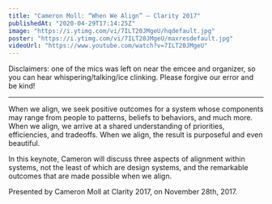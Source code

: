 ```yaml
---
title: "Cameron Moll: “When We Align” — Clarity 2017"
publishedAt: "2020-04-29T17:14:25Z"
image: "https://i.ytimg.com/vi/7ILT20JMgeU/hqdefault.jpg"
poster: "https://i.ytimg.com/vi/7ILT20JMgeU/maxresdefault.jpg"
videoUrl: "https://www.youtube.com/watch?v=7ILT20JMgeU"
---
```


Disclaimers: one of the mics was left on near the emcee and organizer, so you can hear whispering/talking/ice clinking. Please forgive our error and be kind!

---

When we align, we seek positive outcomes for a system whose components may range from people to patterns, beliefs to behaviors, and much more. When we align, we arrive at a shared understanding of priorities, efficiencies, and tradeoffs. When we align, the result is purposeful and even beautiful.

In this keynote, Cameron will discuss three aspects of alignment within systems, not the least of which are design systems, and the remarkable outcomes that are made possible when we align.

Presented by Cameron Moll at Clarity 2017, on November 28th, 2017.
